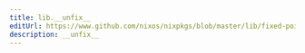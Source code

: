 ```yaml
---
title: lib.__unfix__
editUrl: https://www.github.com/nixos/nixpkgs/blob/master/lib/fixed-points.nix#L152C11
description: __unfix__
---
```




<LinkCard
    title="Contribute Now!"
    description="API Documentation is done in our source code"
    href="https://www.github.com/nixos/nixpkgs/blob/master/lib/fixed-points.nix#L152C11"
/>

